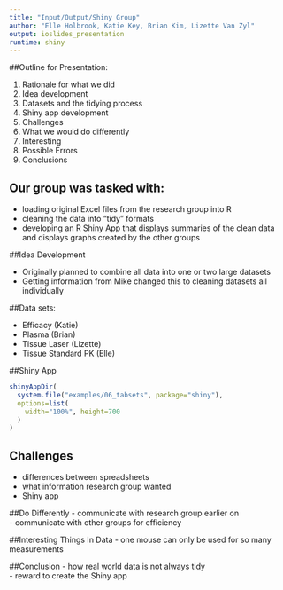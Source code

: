 ```yaml
---
title: "Input/Output/Shiny Group"
author: "Elle Holbrook, Katie Key, Brian Kim, Lizette Van Zyl"
output: ioslides_presentation
runtime: shiny
---
```

####################

##Outline for Presentation:

1. Rationale for what we did
2. Idea development
3. Datasets and the tidying process
4. Shiny app development
5. Challenges
6. What we would do differently
7. Interesting
8. Possible Errors
8. Conclusions

########################

## Our group was tasked with:

- loading original Excel files from the research group into R
- cleaning the data into "tidy" formats
- developing an R Shiny App that displays summaries of the clean data and
  displays graphs created by the other groups

########################

##Idea Development

- Originally planned to combine all data into one or two large datasets
- Getting information from Mike changed this to cleaning datasets all individually

########################

##Data sets:

- Efficacy (Katie)
- Plasma (Brian)
- Tissue Laser (Lizette)
- Tissue Standard PK (Elle)

########################

##Shiny App



```r

shinyAppDir(
  system.file("examples/06_tabsets", package="shiny"),
  options=list(
    width="100%", height=700
  )
)

```

########################


## Challenges
- differences between spreadsheets  
- what information research group wanted  
- Shiny app  

########################

##Do Differently
- communicate with research group earlier on  
- communicate with other groups for efficiency  

########################

##Interesting Things In Data
- one mouse can only be used for so many measurements  



########################

##Conclusion
- how real world data is not always tidy  
- reward to create the Shiny app  



